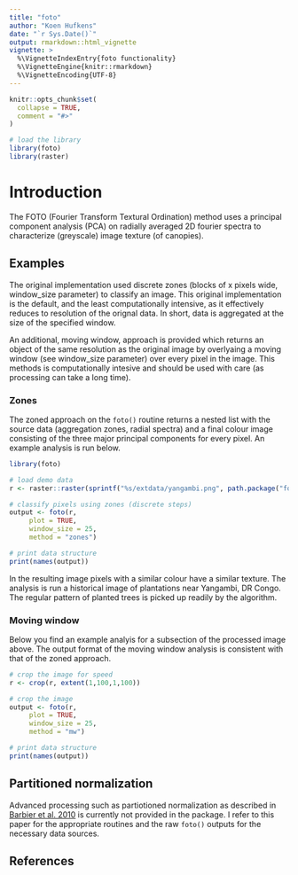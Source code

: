 ```yaml
---
title: "foto"
author: "Koen Hufkens"
date: "`r Sys.Date()`"
output: rmarkdown::html_vignette
vignette: >
  %\VignetteIndexEntry{foto functionality}
  %\VignetteEngine{knitr::rmarkdown}
  %\VignetteEncoding{UTF-8}
---
```


```r
knitr::opts_chunk$set(
  collapse = TRUE,
  comment = "#>"
)

# load the library
library(foto)
library(raster)

```

# Introduction

The FOTO (Fourier Transform Textural Ordination) method uses a principal component analysis (PCA) on radially averaged 2D fourier spectra to characterize (greyscale) image texture (of canopies).

## Examples

The original implementation used discrete zones (blocks of x pixels wide, window_size parameter) to classify an image. This original implementation is the default, and the least computationally intensive, as it effectively reduces to resolution of the orignal data. In short, data is aggregated at the size of the specified window.

An additional, moving window, approach is provided which returns an object of the same resolution as the original image by overlyaing a moving window (see window_size parameter) over every pixel in the image. This methods is computationally intesive and should be used with care (as processing can take a long time).

### Zones

The zoned approach on the `foto()` routine returns a nested list with the source data (aggregation zones, radial spectra) and a final colour image consisting of the three major principal components for every pixel. An example analysis is run below.

```r
library(foto)

# load demo data
r <- raster::raster(sprintf("%s/extdata/yangambi.png", path.package("foto")))

# classify pixels using zones (discrete steps)
output <- foto(r,
     plot = TRUE,
     window_size = 25,
     method = "zones")

# print data structure
print(names(output))
```

In the resulting image pixels with a similar colour have a similar texture. The analysis is run a historical image of plantations near Yangambi, DR Congo. The regular pattern of planted trees is picked up readily by the algorithm.

### Moving window

Below you find an example analyis for a subsection of the processed image above. The output format of the moving window analysis is consistent with that of the zoned approach.

```r
# crop the image for speed
r <- crop(r, extent(1,100,1,100))

# crop the image
output <- foto(r,
     plot = TRUE,
     window_size = 25,
     method = "mw")

# print data structure
print(names(output))
```

## Partitioned normalization

Advanced processing such as partiotioned normalization as described in [Barbier et al. 2010](http://doi.wiley.com/10.1111/j.1466-8238.2009.00493.x) is currently not provided in the package. I refer to this paper for the appropriate routines and the raw `foto()` outputs for the necessary data sources.

## References

